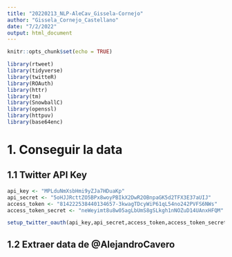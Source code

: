 ```yaml
---
title: "20220213_NLP-AleCav_Gissela-Cornejo"
author: "Gissela_Cornejo_Castellano"
date: "7/2/2022"
output: html_document
---
```


```r
knitr::opts_chunk$set(echo = TRUE)
```

```r
library(rtweet)
library(tidyverse)
library(twitteR)
library(ROAuth)
library(httr)
library(tm)
library(SnowballC)
library(openssl)
library(httpuv)
library(base64enc)
```

# 1. Conseguir la data

## 1.1 Twitter API Key
```r
api_key <- "MPLduNmXsbHmi9yZJa7HDuaKp"
api_secret <- "5oHJJRcttZO5BPx8woyPBIkX2DwR2OBnpaGK5d2TFX3E37aUIJ"
access_token <- "814222538440134657-3kwagTDcyWiP61qL54no242PVFS6NWs"
access_token_secret <- "neWeyimt8u8w05agLbUmS8gSLkgh1nNOZuD14UAnxHFQM"

setup_twitter_oauth(api_key,api_secret,access_token,access_token_secret)
```

## 1.2 Extraer data de @AlejandroCavero
```r

```

